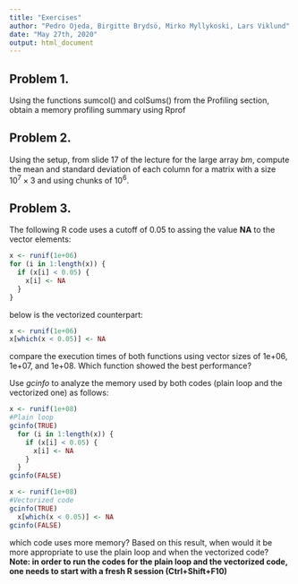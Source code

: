 ```yaml
---
title: "Exercises"
author: "Pedro Ojeda, Birgitte Brydsö, Mirko Myllykoski, Lars Viklund"
date: "May 27th, 2020"
output: html_document
---
```



## Problem 1.
Using the functions sumcol() and colSums() from the Profiling section, obtain a memory profiling summary using Rprof

## Problem 2.
Using the setup, from slide 17 of the lecture for the large array *bm*, compute the mean and standard deviation of each column for a matrix with a size $10^7 \times 3$ and using chunks of $10^6$.

## Problem 3. 
The following R code uses a cutoff of 0.05 to assing the value **NA** to the vector elements:

```r
x <- runif(1e+06)
for (i in 1:length(x)) {
  if (x[i] < 0.05) {
    x[i] <- NA
  }
}
```

below is the vectorized counterpart:

```r
x <- runif(1e+06)
x[which(x < 0.05)] <- NA 
```

compare the execution times of both functions using vector sizes of 1e+06, 1e+07, and 1e+08. Which function showed the best performance?

Use *gcinfo* to analyze the memory used by both codes (plain loop and the vectorized one) as follows: 

```r
x <- runif(1e+08)
#Plain loop
gcinfo(TRUE)
  for (i in 1:length(x)) {
    if (x[i] < 0.05) {
      x[i] <- NA
    }
  }
gcinfo(FALSE)
```

```r
x <- runif(1e+08)
#Vectorized code
gcinfo(TRUE)
  x[which(x < 0.05)] <- NA 
gcinfo(FALSE)
```

which code uses more memory? Based on this result, when would it be more appropriate to use the plain loop and when the vectorized code? **Note: in order to run the codes for the plain loop and the vectorized code, one needs to start with a fresh R session (Ctrl+Shift+F10)**